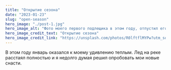 ```yaml
---
title: "Открытие сезона"
date: "2023-01-23"
slug: "open-season"
hero_image: "./post-1.jpg"
hero_image_alt: "Фото моего первого подлещика в этом году, отпустил его обратно после рыбалки."
hero_image_credit_text: "Открытие сезона"
hero_image_credit_link: "https://unsplash.com/photos/R0lftflMYPw?utm_source=unsplash&utm_medium=referral&utm_content=creditShareLink"
---
```


В этом году январь оказался к моему удивлению теплым. Лед на реке расстаял полностью и я недолго думая решил опробовать мои новые снасти.